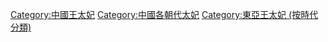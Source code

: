 [[Category:中國王太妃|Category:中國王太妃]]
[[Category:中國各朝代太妃|Category:中國各朝代太妃]]
[[Category:東亞王太妃_(按時代分類)|Category:東亞王太妃 (按時代分類)]]
